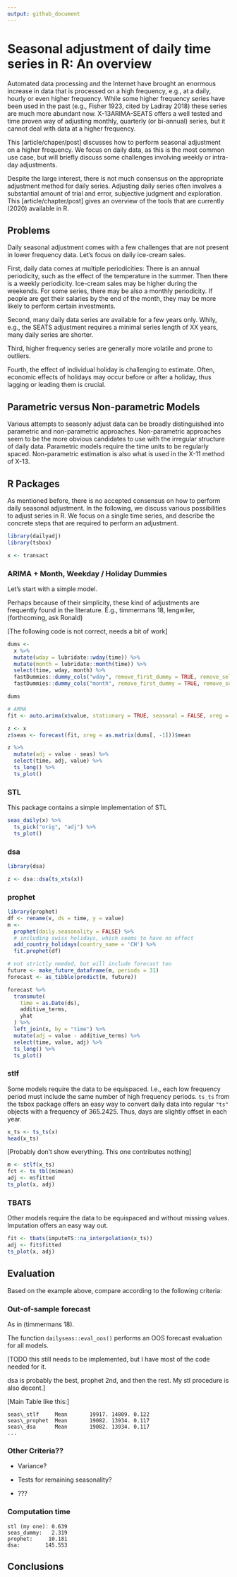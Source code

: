 ```yaml
---
output: github_document
---
```



# Seasonal adjustment of daily time series in R: An overview

Automated data processing and the Internet have brought an enormous increase in data that is processed on a high frequency, e.g., at a daily, hourly or even higher frequency.
While some higher frequency series have been used in the past (e.g., Fisher 1923, cited by Ladiray 2018) these series are much more abundant now.
X-13ARIMA-SEATS offers a well tested and time proven way of adjusting monthly, quarterly (or bi-annual) series, but it cannot deal with data at a higher frequency.

This [article/chaper/post] discusses how to perform seasonal adjustment on a higher frequency. We focus on daily data, as this is the most common use case, but will briefly discuss some challenges involving weekly or intra-day adjustments.

Despite the large interest, there is not much consensus on the appropriate adjustment method for daily series. Adjusting daily series often involves a substantial amount of trial and error, subjective judgment and exploration. This [article/chapter/post] gives an overview of the tools that are currently (2020) available in R.


## Problems

Daily seasonal adjustment comes with a few challenges that are not present in lower frequency data.
Let's focus on daily ice-cream sales.

First, daily data comes at multiple periodicities: There is an annual periodicity, such as the effect of the temperature in the summer.
Then there is a weekly periodicity. Ice-cream sales may be higher during the weekends. For some series, there may be also a monthly periodicity. If people are get their salaries by the end of the month, they may be more likely to perform certain investments.

Second, many daily data series are available for a few years only. Whily, e.g., the SEATS adjustment requires a minimal series length of XX years, many daily series are shorter.

Third, higher frequency series are generally more volatile and prone to outliers.

Fourth, the effect of individual holiday is challenging to estimate. Often, economic effects of holidays may occur before or after a holiday, thus lagging or leading them is crucial.


## Parametric versus Non-parametric Models

Various attempts to seasonly adjust data can be broadly distinguished into parametric and non-parametric approaches.
Non-parametric approaches seem to be the more obvious candidates to use with the irregular structure of daily data. Parametric models require the time units to be regularly spaced.
Non-parametric estimation is also what is used in the X-11 method of X-13.


## R Packages

As mentioned before, there is no accepted consensus on how to perform daily seasonal adjustment.
In the following, we discuss various possibilities to adjust series in R.
We focus on a single time series, and describe the concrete steps that are required to perform an adjustment.


```r
library(dailyadj)
library(tsbox)

x <- transact
```

### ARIMA + Month, Weekday / Holiday Dummies

Let's start with a simple model.

Perhaps because of their simplicity, these kind of adjustments are frequently found in the literature. E.g., timmermans 18, lengwiler, (forthcoming, ask Ronald)

[The following code is not correct, needs a bit of work]

```r

dums <-
  x %>%
  mutate(wday = lubridate::wday(time)) %>%
  mutate(month = lubridate::month(time)) %>%
  select(time, wday, month) %>%
  fastDummies::dummy_cols("wday", remove_first_dummy = TRUE, remove_selected_columns = TRUE) %>%
  fastDummies::dummy_cols("month", remove_first_dummy = TRUE, remove_selected_columns = TRUE)

dums

# ARMA
fit <- auto.arima(x$value, stationary = TRUE, seasonal = FALSE, xreg = as.matrix(dums[, -1]))

z <- x
z$seas <- forecast(fit, xreg = as.matrix(dums[, -1]))$mean

z %>%
  mutate(adj = value - seas) %>%
  select(time, adj, value) %>%
  ts_long() %>%
  ts_plot()


```

### STL

This package contains a simple implementation of STL

```r

seas_daily(x) %>%
  ts_pick("orig", "adj") %>%
  ts_plot()

```

### dsa

```r

library(dsa)

z <- dsa::dsa(ts_xts(x))

```

### prophet

```r
library(prophet)
df <- rename(x, ds = time, y = value)
m <-
  prophet(daily.seasonality = FALSE) %>%
  # including swiss holidays, which seems to have no effect
  add_country_holidays(country_name = 'CH') %>%
  fit.prophet(df)

# not strictly needed, but will include forecast too
future <- make_future_dataframe(m, periods = 31)
forecast <- as_tibble(predict(m, future))

forecast %>%
  transmute(
    time = as.Date(ds),
    additive_terms,
    yhat
  ) %>%
  left_join(x, by = "time") %>%
  mutate(adj = value - additive_terms) %>%
  select(time, value, adj) %>%
  ts_long() %>%
  ts_plot()
```

### stlf

Some models require the data to be equispaced.
I.e., each low frequency period must include the same number of high frequency periods. `ts_ts` from the tsbox package offers an easy way to convert daily data into regular `"ts"` objects with a frequency of 365.2425.
Thus, days are slightly offset in each year.

```r
x_ts <- ts_ts(x)
head(x_ts)
```

[Probably don't show everything. This one contributes nothing]

```r
m <- stlf(x_ts)
fct <- ts_tbl(m$mean)
adj <- m$fitted
ts_plot(x, adj)
```

### TBATS

Other models require the data to be equispaced and without missing values.
Imputation offers an easy way out.

```r
fit <- tbats(imputeTS::na_interpolation(x_ts))
adj <- fit$fitted
ts_plot(x, adj)
```


## Evaluation

Based on the example above, compare according to the following criteria:


### Out-of-sample forecast

As in (timmermans 18).


The function `dailyseas::eval_oos()` performs an OOS forecast evaluation for all models.

[TODO this still needs to be implemented, but I have most of the code needed for it.

dsa is probably the best, prophet 2nd, and then the rest. My stl procedure is also decent.]

[Main Table like this:]

```
seas\_stlf     Mean       19917. 14809. 0.122
seas\_prophet  Mean       19082. 13934. 0.117
seas\_dsa      Mean       19082. 13934. 0.117
...
```


### Other Criteria??

- Variance?

- Tests for remaining seasonality?

- ???



### Computation time

```
stl (my one): 0.639
seas_dummy:   2.319
prophet:     10.181
dsa:        145.553
```



## Conclusions


